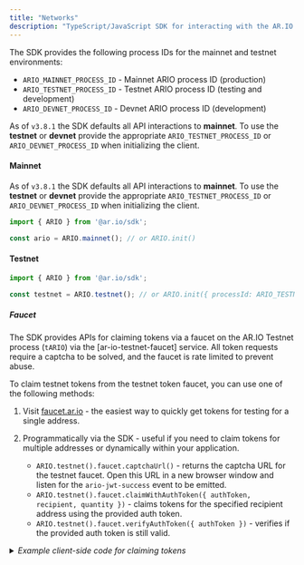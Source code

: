 ```yaml
---
title: "Networks"
description: "TypeScript/JavaScript SDK for interacting with the AR.IO ecosystem"
---
```


The SDK provides the following process IDs for the mainnet and testnet environments:

- `ARIO_MAINNET_PROCESS_ID` - Mainnet ARIO process ID (production)
- `ARIO_TESTNET_PROCESS_ID` - Testnet ARIO process ID (testing and development)
- `ARIO_DEVNET_PROCESS_ID` - Devnet ARIO process ID (development)

As of `v3.8.1` the SDK defaults all API interactions to **mainnet**. To use the **testnet** or **devnet** provide the appropriate `ARIO_TESTNET_PROCESS_ID` or `ARIO_DEVNET_PROCESS_ID` when initializing the client.

#### Mainnet

As of `v3.8.1` the SDK defaults all API interactions to **mainnet**. To use the **testnet** or **devnet** provide the appropriate `ARIO_TESTNET_PROCESS_ID` or `ARIO_DEVNET_PROCESS_ID` when initializing the client.

```typescript
import { ARIO } from '@ar.io/sdk';

const ario = ARIO.mainnet(); // or ARIO.init()
```

#### Testnet

```typescript
import { ARIO } from '@ar.io/sdk';

const testnet = ARIO.testnet(); // or ARIO.init({ processId: ARIO_TESTNET_PROCESS_ID })
```

##### Faucet

The SDK provides APIs for claiming tokens via a faucet on the AR.IO Testnet process (`tARIO`) via the [ar-io-testnet-faucet] service. All token requests require a captcha to be solved, and the faucet is rate limited to prevent abuse.

To claim testnet tokens from the testnet token faucet, you can use one of the following methods:

1. Visit [faucet.ar.io](https://faucet.ar.io) - the easiest way to quickly get tokens for testing for a single address.

2. Programmatically via the SDK - useful if you need to claim tokens for multiple addresses or dynamically within your application.

   - `ARIO.testnet().faucet.captchaUrl()` - returns the captcha URL for the testnet faucet. Open this URL in a new browser window and listen for the `ario-jwt-success` event to be emitted.
   - `ARIO.testnet().faucet.claimWithAuthToken({ authToken, recipient, quantity })` - claims tokens for the specified recipient address using the provided auth token.
   - `ARIO.testnet().faucet.verifyAuthToken({ authToken })` - verifies if the provided auth token is still valid.

<details>
  <summary><i>Example client-side code for claiming tokens</i></summary>

```typescript
import { ARIO } from '@ar.io/sdk';

const testnet = ARIO.testnet();
const captchaUrl = await ario.faucet.captchaUrl();

// open the captcha URL in the browser, and listen for the auth token event
const captchaWindow = window.open(
  captchaUrl.captchaUrl,
  '_blank',
  'width=600,height=600',
);
/**
 * The captcha URL includes a window.parent.postMessage event that is used to send the auth token to the parent window.
 * You can store the auth token in localStorage and use it to claim tokens for the duration of the auth token's expiration (default 1 hour).
 */
window.parent.addEventListener('message', async (event) => {
  if (event.data.type === 'ario-jwt-success') {
    localStorage.setItem('ario-jwt', event.data.token);
    localStorage.setItem('ario-jwt-expires-at', event.data.expiresAt);
    // close our captcha window
    captchaWindow?.close();
    // claim the tokens using the JWT token
    const res = await testnet.faucet
      .claimWithAuthToken({
        authToken: event.data.token,
        recipient: await window.arweaveWallet.getActiveAddress(),
        quantity: new ARIOToken(100).toMARIO().valueOf(), // 100 ARIO
      })
      .then((res) => {
        alert(
          'Successfully claimed 100 ARIO tokens! Transaction ID: ' + res.id,
        );
      })
      .catch((err) => {
        alert(`Failed to claim tokens: ${err}`);
      });
  }
});

/**
 * Once you have a valid JWT, you can check if it is still valid and use it for subsequent requests without having to open the captcha again.
 */
if (
  localStorage.getItem('ario-jwt-expires-at') &&
  Date.now() < parseInt(localStorage.getItem('ario-jwt-expires-at') ?? '0')
) {
  const res = await testnet.faucet.claimWithAuthToken({
    authToken: localStorage.getItem('ario-jwt') ?? '',
    recipient: await window.arweaveWallet.getActiveAddress(),
    quantity: new ARIOToken(100).toMARIO().valueOf(), // 100 ARIO
  });
}
```

</details>